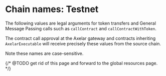 
# Chain names: Testnet

The following values are legal arguments for token transfers and General Message Passing calls such as `callContract` and `callContractWithToken`.

The contract call approval at the Axelar gateway and contracts inheriting `AxelarExecutable` will receive precisely these values from the source chain.

Note these names are case-sensitive.

<ChainList environment="testnet" client:load />

{/* @TODO get rid of this page and forward to the global resources page. */}
